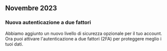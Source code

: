 ## Novembre 2023

### Nuova autenticazione a due fattori
Abbiamo aggiunto un nuovo livello di sicurezza opzionale per il tuo account. Ora puoi attivare l'autenticazione a due fattori (2FA) per proteggere meglio i tuoi dati.
